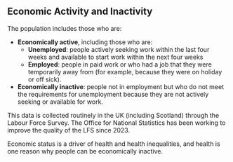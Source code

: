 ## Economic Activity and Inactivity

The population includes those who are:

- **Economically active**, including those who are:
    - **Unemployed**: people actively seeking work within the last four weeks and available to start work within the next four weeks
    - **Employed**: people in paid work or who had a job that they were temporarily away from (for example, because they were on holiday or off sick).
- **Economically inactive**: people not in employment but who do not meet the requirements for unemployment because they are not actively seeking or available for work.

This data is collected routinely in the UK (including Scotland) through the Labour Force Survey. The Office for National Statistics has been working to improve the quality of the LFS since 2023.

Economic status is a driver of health and health inequalities, and health is one reason why people can be economically inactive.